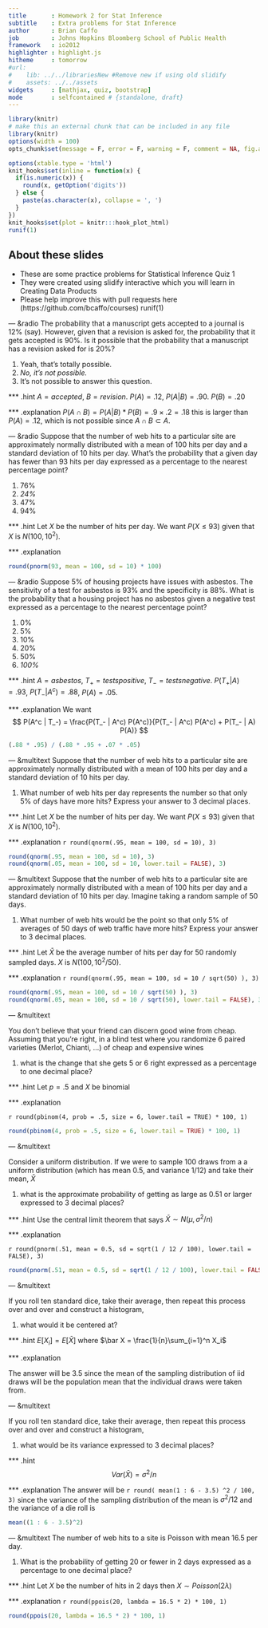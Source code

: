 ```yaml
---
title       : Homework 2 for Stat Inference
subtitle    : Extra problems for Stat Inference
author      : Brian Caffo
job         : Johns Hopkins Bloomberg School of Public Health
framework   : io2012
highlighter : highlight.js
hitheme     : tomorrow
#url:
#    lib: ../../librariesNew #Remove new if using old slidify
#    assets: ../../assets
widgets     : [mathjax, quiz, bootstrap]
mode        : selfcontained # {standalone, draft}
---
```

```r
library(knitr)
# make this an external chunk that can be included in any file
library(knitr)
options(width = 100)
opts_chunk$set(message = F, error = F, warning = F, comment = NA, fig.align = 'center', dpi = 100, tidy = F, cache.path = '.cache/', fig.path = 'fig/')

options(xtable.type = 'html')
knit_hooks$set(inline = function(x) {
  if(is.numeric(x)) {
    round(x, getOption('digits'))
  } else {
    paste(as.character(x), collapse = ', ')
  }
})
knit_hooks$set(plot = knitr:::hook_plot_html)
runif(1)
```

## About these slides
- These are some practice problems for Statistical Inference Quiz 1
- They were created using slidify interactive which you will learn in
Creating Data Products
- Please help improve this with pull requests here
(https://github.com/bcaffo/courses)
runif(1)

--- &radio
The probability that a manuscript gets accepted to a journal is 12% (say). However,
given that a revision is asked for, the probability that it gets accepted
is 90%. Is it possible that the probability that a manuscript has a revision
asked for is 20%?

1. Yeah, that's totally possible.
2. _No, it's not possible._
3. It's not possible to answer this question.

*** .hint
$A = accepted$, $B = revision$. $P(A) = .12$, $P(A | B) = .90$. $P(B) = .20$

*** .explanation
$P(A \cap B) = P(A | B) * P(B) = .9 \times .2 = .18$ this is larger than
$P(A) = .12$, which is not possible since $A \cap B \subset A$.


--- &radio
Suppose that the number of web hits to a particular site are approximately normally
distributed with a mean of 100 hits per day and a standard deviation of 10 hits per day. What's the probability that a given day has fewer than 93 hits per day
expressed as a percentage to the nearest percentage point?

1. 76%
2. _24%_
3. 47%
4. 94%

*** .hint
Let $X$ be the number of hits per day. We want $P(X \leq 93)$ given that
$X$ is $N(100, 10^2)$.

*** .explanation
```r
round(pnorm(93, mean = 100, sd = 10) * 100)
```


--- &radio
Suppose 5% of housing projects have issues with asbestos. The sensitivity of a test
for asbestos is 93% and the specificity is 88%. What is the probability that a
housing project has no asbestos given a negative test expressed as a percentage
to the nearest percentage point?

1. 0%
2. 5%
3. 10%
4. 20%
5. 50%
6. _100%_

*** .hint
$A = asbestos$, $T_+ = tests positive$, $T_- = tests negative$.
$P(T_+ | A) = .93$, $P(T_- | A^c) = .88$, $P(A) = .05$.

*** .explanation
We want
$$
P(A^c | T_-) = \frac{P(T_- | A^c) P(A^c)}{P(T_- | A^c) P(A^c) + P(T_- | A) P(A)}
$$
```r
(.88 * .95) / (.88 * .95 + .07 * .05)
```



---  &multitext
Suppose that the number of web hits to a particular site are approximately normally
distributed with a mean of 100 hits per day and a standard deviation of 10 hits per day.

1. What number of web hits per day represents the number so that only
5% of days have more hits? Express your answer to 3 decimal places.



*** .hint
Let $X$ be the number of hits per day. We want $P(X \leq 93)$ given that
$X$ is $N(100, 10^2)$.

*** .explanation
<span class="answer">`r round(qnorm(.95, mean = 100, sd = 10), 3)`</span>
```r
round(qnorm(.95, mean = 100, sd = 10), 3)
round(qnorm(.05, mean = 100, sd = 10, lower.tail = FALSE), 3)
```


---  &multitext
Suppose that the number of web hits to a particular site are approximately normally
distributed with a mean of 100 hits per day and a standard deviation of 10 hits per day. Imagine taking a random sample of 50 days.

1. What number of web hits would
be the point so that only 5% of averages of 50 days of web traffic have more hits?
Express your answer to 3 decimal places.

*** .hint
Let $\bar X$ be the average number of hits per day for 50 randomly sampled days.
$X$ is $N(100, 10^2 / 50)$.

*** .explanation
<span class="answer">`r round(qnorm(.95, mean = 100, sd = 10 / sqrt(50) ), 3)`</span>

```r
round(qnorm(.95, mean = 100, sd = 10 / sqrt(50) ), 3)
round(qnorm(.05, mean = 100, sd = 10 / sqrt(50), lower.tail = FALSE), 3)
```

--- &multitext

You don't believe that your friend can discern good wine from cheap. Assuming
that you're right, in a blind test where you randomize 6 paired varieties (Merlot,
Chianti, ...) of cheap and expensive wines

1. what is the change that she gets 5 or 6 right expressed as a percentage
to one decimal place?

*** .hint
Let $p=.5$ and $X$ be binomial

*** .explanation

<span class="answer">`r round(pbinom(4, prob = .5, size = 6, lower.tail = TRUE) * 100, 1)`</span>

```r
round(pbinom(4, prob = .5, size = 6, lower.tail = TRUE) * 100, 1)
```

--- &multitext

Consider a uniform distribution. If we were to sample 100 draws from a
a uniform distribution (which has mean 0.5, and variance 1/12) and take their
mean, $\bar X$

1. what is the approximate probability of getting as large as 0.51 or larger expressed to 3 decimal places?

*** .hint
Use the central limit theorem that says $\bar X \sim N(\mu, \sigma^2/n)$

*** .explanation

<span class="answer"> `r round(pnorm(.51, mean = 0.5, sd = sqrt(1 / 12 / 100), lower.tail = FALSE), 3)`</span>

```r
round(pnorm(.51, mean = 0.5, sd = sqrt(1 / 12 / 100), lower.tail = FALSE), 3)
```


--- &multitext

If you roll ten standard dice, take their average, then repeat this process over and over and construct a histogram,

1. what would it be centered at?


*** .hint
$E[X_i] = E[\bar X]$ where $\bar X = \frac{1}{n}\sum_{i=1}^n X_i$

*** .explanation


The answer will be  <span class="answer">3.5</span> since the mean of the
sampling distribution of iid draws will be the population mean that the
individual draws were taken from.

--- &multitext

If you roll ten standard dice, take their average, then repeat this process over and over and construct a histogram,

1. what would be its variance expressed to 3 decimal places?

*** .hint
$$Var(\bar X) = \sigma^2 /n$$

*** .explanation
The answer will be <span class="answer">`r round( mean(1 : 6 - 3.5) ^2 / 100, 3)`</span>
since the variance of the sampling distribution of the mean is $\sigma^2/12$
and the variance of a die roll is

```r
mean((1 : 6 - 3.5)^2)
```

--- &multitext
The number of web hits to a site is Poisson with mean 16.5 per day.

1. What is the probability of getting 20 or fewer in 2 days expressed
as a percentage to one decimal place?

*** .hint
Let $X$ be the number of hits in 2 days then $X \sim Poisson(2\lambda)$

*** .explanation
<span class="answer">`r round(ppois(20, lambda = 16.5 * 2) * 100, 1)`</span>

```r
round(ppois(20, lambda = 16.5 * 2) * 100, 1)
```



